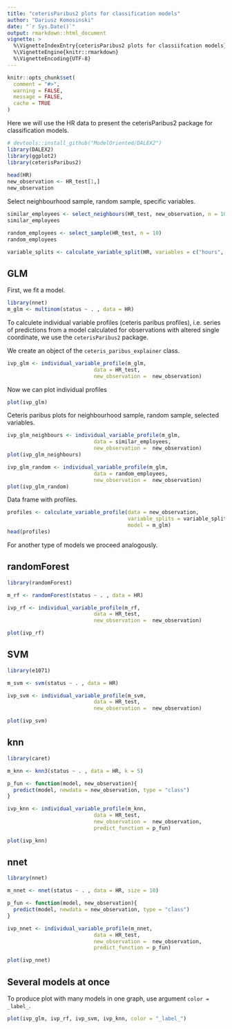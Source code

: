 ```yaml
---
title: "ceterisParibus2 plots for classification models"
author: "Dariusz Komosinski"
date: "`r Sys.Date()`"
output: rmarkdown::html_document
vignette: >
  %\VignetteIndexEntry{ceterisParibus2 plots for classiifcation models}
  %\VignetteEngine{knitr::rmarkdown}
  %\VignetteEncoding{UTF-8}
---
```


```r
knitr::opts_chunk$set(
  comment = "#>",
  warning = FALSE,
  message = FALSE,
  cache = TRUE
)
```

Here we will use the HR data to present the ceterisParibus2 package for classification models.

```r
# devtools::install_github("ModelOriented/DALEX2")
library(DALEX2)
library(ggplot2)
library(ceterisParibus2)
  
head(HR)
new_observation <- HR_test[1,]
new_observation
```

Select neighbourhood sample, random sample, specific variables.

```r
similar_employees <- select_neighbours(HR_test, new_observation, n = 10)
similar_employees

random_employees <- select_sample(HR_test, n = 10)
random_employees

variable_splits <- calculate_variable_split(HR, variables = c("hours", "gender"))
```


## GLM

First, we fit a model.

```r
library(nnet)
m_glm <- multinom(status ~ . , data = HR)
```

To calculete individual variable profiles (ceteris paribus profiles), i.e. series of predictions from a model calculated for observations with altered single coordinate, we use the `ceterisParibus2` package.

We create an object of the `ceteris_paribus_explainer` class.

```r
ivp_glm <- individual_variable_profile(m_glm,
                            data = HR_test,
                            new_observation =  new_observation)
```

Now we can plot individual profiles
```r
plot(ivp_glm)
```

Ceteris paribus plots for neighbourhood sample, random sample, selected variables.

```r
ivp_glm_neighbours <- individual_variable_profile(m_glm,
                            data = similar_employees,
                            new_observation =  new_observation)
plot(ivp_glm_neighbours)

ivp_glm_random <- individual_variable_profile(m_glm,
                            data = random_employees,
                            new_observation =  new_observation)
plot(ivp_glm_random)
```

Data frame with profiles.

```r
profiles <- calculate_variable_profile(data = new_observation,
                                       variable_splits = variable_splits,
                                       model = m_glm)
head(profiles)
```

For another type of models we proceed analogously.

## randomForest

```r
library(randomForest)

m_rf <- randomForest(status ~ . , data = HR)

ivp_rf <- individual_variable_profile(m_rf,
                            data = HR_test,
                            new_observation =  new_observation)

plot(ivp_rf)
```

## SVM

```r
library(e1071)

m_svm <- svm(status ~ . , data = HR)

ivp_svm <- individual_variable_profile(m_svm,
                            data = HR_test,
                            new_observation =  new_observation)

plot(ivp_svm)
```

## knn

```r
library(caret)

m_knn <- knn3(status ~ . , data = HR, k = 5)

p_fun <- function(model, new_observation){
  predict(model, newdata = new_observation, type = "class")
}

ivp_knn <- individual_variable_profile(m_knn,
                            data = HR_test,
                            new_observation =  new_observation,
                            predict_function = p_fun)

plot(ivp_knn)
```

## nnet

```r
library(nnet)

m_nnet <- nnet(status ~ . , data = HR, size = 10)

p_fun <- function(model, new_observation){
  predict(model, newdata = new_observation, type = "class")
}

ivp_nnet <- individual_variable_profile(m_nnet,
                            data = HR_test,
                            new_observation =  new_observation,
                            predict_function = p_fun)

plot(ivp_nnet)
```

## Several models at once

To produce plot with many models in one graph, use argument `color = _label_`.

```r
plot(ivp_glm, ivp_rf, ivp_svm, ivp_knn, color = "_label_")
```


<!-- ## lightGBM -->

<!-- ```{r} -->


<!-- ``` -->
